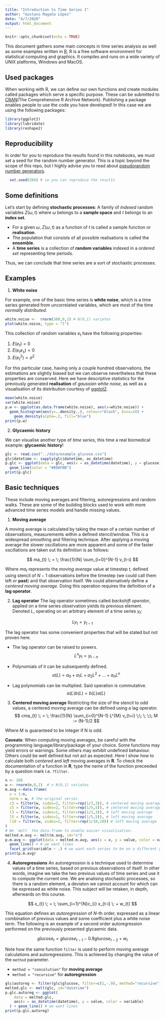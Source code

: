 ```yaml
---
title: "Introduction to Time Series I"
author: "Gustavo Magaña López"
date: "4/7/2020"
output: html_document
---
```


```r
knitr::opts_chunk$set(echo = TRUE)
```

This document gathers some main concepts in time 
series analysis as well as some examples written 
in [R](https://www.r-project.org/). R is a free software environment for statistical computing and graphics. It compiles and runs on a wide variety of UNIX platforms, Windows and MacOS. 


## Used packages
When working with R, we can define our own functions and create modules called packages which serve a specific purpose. These can be submitted to [CRAN](https://cran.r-project.org/)(The Comprehensive R Archive Network). Publishing a package enables people to use the code you have developed!
In this case we are using the following packages:
```r
library(ggplot2)
library(lubridate)
library(reshape2)
```

## Reproducibility
In order for you to reproduce the results found in this notebooks, we must set a seed for the random number generator. This is a topic beyond the scope of this repo, but I highly advise you to read about [pseudorandom number generators](https://en.wikipedia.org/wiki/Pseudorandom_number_generator).
```r
  set.seed(204) # so you can reproduce the results
```


## Some definitions
Let's start by defining **stochastic processes**: A family of _indexed_ random variables $Z(\omega, t)$ where $\omega$ belongs to a **sample space** and $t$ belongs to an **index set**.

* For a given $\omega$, $Z(\omega, t)$ as a function of $t$ is called a sample function or **realisation**.
* The population that consists of all possible realisations is called the **ensemble**.
* A **time series** is a collection of **random variables** indexed in a *ordered set* representing time periods.

Thus, we can conclude that time series are a sort of stochastic processes.

## Examples

1. **White noise**

For example, one of the basic time series is **white noise**, which is a time series
generated from uncorrelated variables, which are most of the time *normally distributed*.

```r
white.noise <-  rnorm(300,0,1) # N(0,1) variates 
plot(white.noise, type = "l")
```

This collection of random variables $e_{t}$ have the following properties:

1. $E(e_{t}) = 0$
2. $E(e_{t}e_{s}) = 0$
3. $E(e^{2}_{t}) = \sigma^{2}$

For this particular case, having only a couple hundred observations, the estimations are slightly biased but we can observe nevertheless that these properties are conserved. Here we have descriptive statistics for the previously generated **realisation** of _gaussian white noise_, as well as a visualisation of its distribution courtesy of [ggplot2](https://ggplot2.tidyverse.org/).

```r
mean(white.noise)
var(white.noise)
p.w <- ggplot(as.data.frame(white.noise), aes(x=white.noise)) +
  geom_histogram(aes(y=..density..), colour="black", bins=18) +
    geom_density(alpha=.2, fill="blue") 
print(p.w)
```

2. **Glycaemic history**

We can visualise another type of _time series_, this time a real biomedical example: **glycaemic history**! 

```r
glc <- read.csv("../data/example_glucose.csv")
glc$datetime <- sapply(glc$datetime, as_datetime)
p.glc <- ggplot(data = glc, aes(x = as_datetime(datetime), y = glucose)) + 
  geom_line(color = "#00AFBB")
print(p.glc)
```

## Basic techniques

These include moving averages and filtering, autoregressions and random walks. 
These are some of the building blocks used to work with more advanced time series models and handle missing values.

1. **Moving average**

A moving average is calculated by taking the mean of a certain number of observations, measurements within a defined stencil/window. This is a widespread smoothing and filtering technique. After applying a moving average the slower oscillations are more apparent and some of the faster oscillations are taken out Its definition is as follows:

$$
  ma_{t} \; = \; \frac{1}{N} \sum_{i=0}^{N-1} v_{t-i}
$$

Where $ma_{t}$ represents the _moving average_ value at timestep $t$, defined using stencil of $N-1$ observations before the timestep (we could call them left or **past**) and that observation itself. We could alternatively define a _centered moving average_. Doing this operation requires the definition of a **lag operator**.

2. **Lag operator**
The lag operator sometimes called _backshift operator_, applied on a time series observation yields its previous element. Denoted $L$, operating on an arbitrary element of a time series $y_{t}$:

$$
  Ly_{t} = y_{t-1}
$$

The lag operator has some convenient properties that will be stated but not proven here.

* The lag operator can be raised to powers. 
$$
    L^{n}y_{t} = y_{t-n}
$$

* Polynomials of it can be subsequently defined.
$$
  a(L) = a_{0} + a_{1}L + a_{2}L^{2} + ... + a_{n}L^{n}
$$

* Lag polynomials can be multiplied. Said operation is commutative.
$$
  a(L)b(L) = b(L)a(L)
$$

3. **Centered moving average**
Restricting the size of the stencil to odd values, a centered moving average can be defined using a lag operator. 
$$
  cma_{t} \; = \; \frac{1}{N} \sum_{i=0}^{N-1} L^{M} v_{t+i} \;\; \; \;\; 
  M := (N-1)/2
$$

Where M is guaranteed to be integer if N is odd.

**Caveats**: When computing moving averages, be careful with the programming language/library/package of your choice. Some functions may yield errors or warnings. Some others may exhibit undefined behaviour. Others could be well defined but not act as expected. Here I show how to calculate both _centered_ and _left_ moving averages in **R**. To check the documentation of a function in **R**, type the name of the function preceeded by a question mark i.e. ``` ?filter ```.


```r
n <- 200
w <- rnorm(n,0,1)  # n N(0,1) variates 
m.avg <-data.frame(
  x = 1:n,
  norm = w, # the original series
  c3 = filter(w, sides=2, filter=rep(1/3,3)), # centered moving average 
  c5 = filter(w, sides=2, filter=rep(1/5,5)), # centered moving average
  l3 = filter(w, sides=1, filter=rep(1/3,3)), # left moving average
  l5 = filter(w, sides=1, filter=rep(1/5,5)), # left moving average
  l10 = filter(w, sides=1, filter=rep(1/10,10)) # left moving average
)
# We `melt` the data.frame to enable easier visualisation.
melted.m.avg <- melt(m.avg, id="x")
p.m.avg <- ggplot(data = melted.m.avg, aes(x = x, y = value, color = variable)) +
  geom_line() + # we want lines
  facet_grid(variable ~ .) # we want each series to be on a different grid
print(p.m.avg)
```

4. **Autoregressions**
An autoregression is a technique used to determine values of a time series, 
based on previous observations of itself. In other words, imagine we take 
the two previous values of time series and use it to compute the current one. 
We are analising stochastic processes, so there is a random element,
a deviaton we cannot account for which can be expressed as white noise.
This subject will be retaken, in depth, afterwards on this course.

$$
  x_{t} \; = \; \sum_{i=1}^{N}c_{i} x_{t-i} \; + w_{t}
$$

This equation defines an _autoregression_ of $N$-th order, expressed as 
a linear combination of previous values and some coefficient plus a 
white noise term. The following is an example of a second order autoregression performed on the previously presented glycaemic data.

$$
  glucose_{t} = glucose_{t-1} - 0.9glucose_{t-2} + w_{t}
$$

Note how the same function ```filter``` is used to perform moving average
calculations and autoregressions. This is achieved by changing the value 
of the ```method``` parameter.

* ``` method = "concolution" ``` for **moving average**
* ``` method = "recursive"   ``` for **autoregression**

```r
glc$autoreg <- filter(glc$glucose, filter=c(1,-.9), method="recursive")
melted.glc <- melt(glc, id="datetime")
p.glc.autoreg <- ggplot(
    data = melted.glc, 
    aes(x = as_datetime(datetime), y = value, color = variable)
  ) + geom_line() # we want lines
print(p.glc.autoreg)
```


